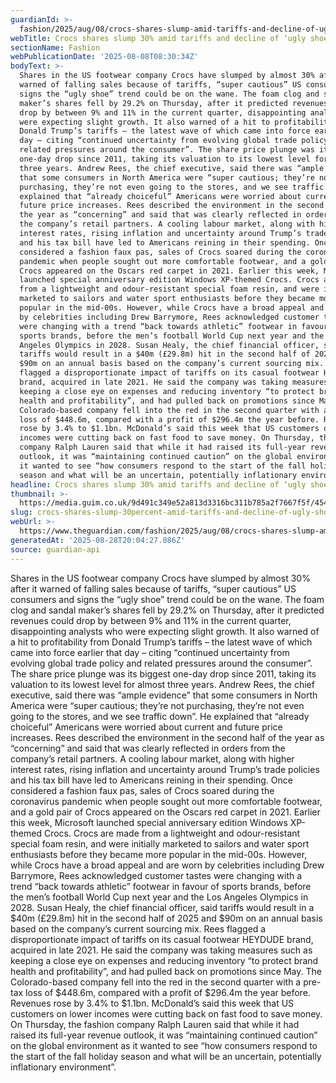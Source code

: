 ```yaml
---
guardianId: >-
  fashion/2025/aug/08/crocs-shares-slump-amid-tariffs-and-decline-of-ugly-shoe-trend
webTitle: Crocs shares slump 30% amid tariffs and decline of ‘ugly shoe’ trend
sectionName: Fashion
webPublicationDate: '2025-08-08T08:30:34Z'
bodyText: >-
  Shares in the US footwear company Crocs have slumped by almost 30% after it
  warned of falling sales because of tariffs, “super cautious” US consumers and
  signs the “ugly shoe” trend could be on the wane. The foam clog and sandal
  maker’s shares fell by 29.2% on Thursday, after it predicted revenues could
  drop by between 9% and 11% in the current quarter, disappointing analysts who
  were expecting slight growth. It also warned of a hit to profitability from
  Donald Trump’s tariffs – the latest wave of which came into force earlier that
  day – citing “continued uncertainty from evolving global trade policy and
  related pressures around the consumer”. The share price plunge was its biggest
  one-day drop since 2011, taking its valuation to its lowest level for almost
  three years. Andrew Rees, the chief executive, said there was “ample evidence”
  that some consumers in North America were “super cautious; they’re not
  purchasing, they’re not even going to the stores, and we see traffic down”. He
  explained that “already choiceful” Americans were worried about current and
  future price increases. Rees described the environment in the second half of
  the year as “concerning” and said that was clearly reflected in orders from
  the company’s retail partners. A cooling labour market, along with higher
  interest rates, rising inflation and uncertainty around Trump’s trade policies
  and his tax bill have led to Americans reining in their spending. Once
  considered a fashion faux pas, sales of Crocs soared during the coronavirus
  pandemic when people sought out more comfortable footwear, and a gold pair of
  Crocs appeared on the Oscars red carpet in 2021. Earlier this week, Microsoft
  launched special anniversary edition Windows XP-themed Crocs. Crocs are made
  from a lightweight and odour-resistant special foam resin, and were initially
  marketed to sailors and water sport enthusiasts before they became more
  popular in the mid-00s. However, while Crocs have a broad appeal and are worn
  by celebrities including Drew Barrymore, Rees acknowledged customer tastes
  were changing with a trend “back towards athletic” footwear in favour of
  sports brands, before the men’s football World Cup next year and the Los
  Angeles Olympics in 2028. Susan Healy, the chief financial officer, said
  tariffs would result in a $40m (£29.8m) hit in the second half of 2025 and
  $90m on an annual basis based on the company’s current sourcing mix. Rees
  flagged a disproportionate impact of tariffs on its casual footwear HEYDUDE
  brand, acquired in late 2021. He said the company was taking measures such as
  keeping a close eye on expenses and reducing inventory “to protect brand
  health and profitability”, and had pulled back on promotions since May. The
  Colorado-based company fell into the red in the second quarter with a pre-tax
  loss of $448.6m, compared with a profit of $296.4m the year before. Revenues
  rose by 3.4% to $1.1bn. McDonald’s said this week that US customers on lower
  incomes were cutting back on fast food to save money. On Thursday, the fashion
  company Ralph Lauren said that while it had raised its full-year revenue
  outlook, it was “maintaining continued caution” on the global environment as
  it wanted to see “how consumers respond to the start of the fall holiday
  season and what will be an uncertain, potentially inflationary environment”.
headline: Crocs shares slump 30% amid tariffs and decline of ‘ugly shoe’ trend
thumbnail: >-
  https://media.guim.co.uk/9d491c349e52a813d3316bc311b785a2f7667f5f/454_0_4267_3413/500.jpg
slug: crocs-shares-slump-30percent-amid-tariffs-and-decline-of-ugly-shoe-trend
webUrl: >-
  https://www.theguardian.com/fashion/2025/aug/08/crocs-shares-slump-amid-tariffs-and-decline-of-ugly-shoe-trend
generatedAt: '2025-08-28T20:04:27.086Z'
source: guardian-api
---
```

Shares in the US footwear company Crocs have slumped by almost 30% after it warned of falling sales because of tariffs, “super cautious” US consumers and signs the “ugly shoe” trend could be on the wane. The foam clog and sandal maker’s shares fell by 29.2% on Thursday, after it predicted revenues could drop by between 9% and 11% in the current quarter, disappointing analysts who were expecting slight growth. It also warned of a hit to profitability from Donald Trump’s tariffs – the latest wave of which came into force earlier that day – citing “continued uncertainty from evolving global trade policy and related pressures around the consumer”. The share price plunge was its biggest one-day drop since 2011, taking its valuation to its lowest level for almost three years. Andrew Rees, the chief executive, said there was “ample evidence” that some consumers in North America were “super cautious; they’re not purchasing, they’re not even going to the stores, and we see traffic down”. He explained that “already choiceful” Americans were worried about current and future price increases. Rees described the environment in the second half of the year as “concerning” and said that was clearly reflected in orders from the company’s retail partners. A cooling labour market, along with higher interest rates, rising inflation and uncertainty around Trump’s trade policies and his tax bill have led to Americans reining in their spending. Once considered a fashion faux pas, sales of Crocs soared during the coronavirus pandemic when people sought out more comfortable footwear, and a gold pair of Crocs appeared on the Oscars red carpet in 2021. Earlier this week, Microsoft launched special anniversary edition Windows XP-themed Crocs. Crocs are made from a lightweight and odour-resistant special foam resin, and were initially marketed to sailors and water sport enthusiasts before they became more popular in the mid-00s. However, while Crocs have a broad appeal and are worn by celebrities including Drew Barrymore, Rees acknowledged customer tastes were changing with a trend “back towards athletic” footwear in favour of sports brands, before the men’s football World Cup next year and the Los Angeles Olympics in 2028. Susan Healy, the chief financial officer, said tariffs would result in a $40m (£29.8m) hit in the second half of 2025 and $90m on an annual basis based on the company’s current sourcing mix. Rees flagged a disproportionate impact of tariffs on its casual footwear HEYDUDE brand, acquired in late 2021. He said the company was taking measures such as keeping a close eye on expenses and reducing inventory “to protect brand health and profitability”, and had pulled back on promotions since May. The Colorado-based company fell into the red in the second quarter with a pre-tax loss of $448.6m, compared with a profit of $296.4m the year before. Revenues rose by 3.4% to $1.1bn. McDonald’s said this week that US customers on lower incomes were cutting back on fast food to save money. On Thursday, the fashion company Ralph Lauren said that while it had raised its full-year revenue outlook, it was “maintaining continued caution” on the global environment as it wanted to see “how consumers respond to the start of the fall holiday season and what will be an uncertain, potentially inflationary environment”.
